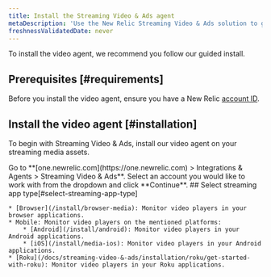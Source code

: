 ```yaml
---
title: Install the Streaming Video & Ads agent
metaDescription: 'Use the New Relic Streaming Video & Ads solution to gain deep visibility and actionable insights into real user experiences.'
freshnessValidatedDate: never
---
```


To install the video agent, we recommend you follow our guided install.

## Prerequisites [#requirements]

Before you install the video agent, ensure you have a New Relic [account ID](/docs/accounts/accounts-billing/account-setup/account-id).

## Install the video agent [#installation]

To begin with Streaming Video & Ads, install our video agent on your streaming media assets.

<Steps>

<Step>
    Go to <DNT>**[one.newrelic.com](https://one.newrelic.com) > Integrations & Agents > Streaming Video & Ads**</DNT>.
</Step>

<Step>
    Select an account you would like to work with from the dropdown and click **Continue**.
</Step>

<Step>
    ## Select streaming app type[#select-streaming-app-type]
    
    * [Browser](/install/browser-media): Monitor video players in your browser applications.
    * Mobile: Monitor video players on the mentioned platforms:
        * [Android](/install/android): Monitor video players in your Android applications.
        * [iOS](/install/media-ios): Monitor video players in your Android applications.
    * [Roku](/docs/streaming-video-&-ads/installation/roku/get-started-with-roku): Monitor video players in your Roku applications.
</Step>

</Steps>